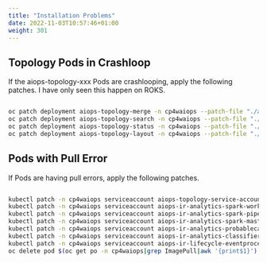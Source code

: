 ```yaml
---
title: "Installation Problems"
date: 2022-11-03T10:57:46+01:00
weight: 301
---
```





## Topology Pods in Crashloop

If the aiops-topology-xxx Pods are crashlooping, apply the following patches. I have only seen this happen on ROKS.

```bash

oc patch deployment aiops-topology-merge -n cp4waiops --patch-file "./ansible/roles/cp4waiops-ai-manager//templates/waiops/patches/aiops-topology-merge-patch.yaml"
oc patch deployment aiops-topology-search -n cp4waiops --patch-file "./ansible/roles/cp4waiops-ai-manager//templates/waiops/patches/aiops-topology-search-patch.yaml"
oc patch deployment aiops-topology-status -n cp4waiops --patch-file "./ansible/roles/cp4waiops-ai-manager//templates/waiops/patches/aiops-topology-status-patch.yaml"
oc patch deployment aiops-topology-layout -n cp4waiops --patch-file "./ansible/roles/cp4waiops-ai-manager//templates/waiops/patches/aiops-topology-layout-patch.yaml"

```




## Pods with Pull Error

If Pods are having pull errors, apply the following patches. 

```bash

kubectl patch -n cp4waiops serviceaccount aiops-topology-service-account -p '{"imagePullSecrets": [{"name": "ibm-entitlement-key"}]}'
kubectl patch -n cp4waiops serviceaccount aiops-ir-analytics-spark-worker -p '{"imagePullSecrets": [{"name": "ibm-entitlement-key"}]}'
kubectl patch -n cp4waiops serviceaccount aiops-ir-analytics-spark-pipeline-composer -p '{"imagePullSecrets": [{"name": "ibm-entitlement-key"}]}'
kubectl patch -n cp4waiops serviceaccount aiops-ir-analytics-spark-master -p '{"imagePullSecrets": [{"name": "ibm-entitlement-key"}]}'
kubectl patch -n cp4waiops serviceaccount aiops-ir-analytics-probablecause -p '{"imagePullSecrets": [{"name": "ibm-entitlement-key"}]}'
kubectl patch -n cp4waiops serviceaccount aiops-ir-analytics-classifier -p '{"imagePullSecrets": [{"name": "ibm-entitlement-key"}]}'
kubectl patch -n cp4waiops serviceaccount aiops-ir-lifecycle-eventprocessor-ep -p '{"imagePullSecrets": [{"name": "ibm-entitlement-key"}]}'
oc delete pod $(oc get po -n cp4waiops|grep ImagePull|awk '{print$1}') -n cp4waiops

```